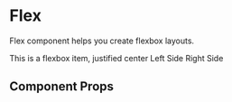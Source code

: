 
<Meta title="Components/Flex" component={Flex} />

# Flex

Flex component helps you create flexbox layouts.

<Canvas withToolbar>
  <Story name="default">
    <Flex flexDirection="column" p="lg">
      <Flex bg="backgroundInverse" justifyContent="center" p="md" mb="sm">
        <Text color="textInverse">
          This is a flexbox item, justified center
        </Text>
      </Flex>
      <Flex justifyContent="space-between">
        <Box bg="backgroundInverse" p="md">
          <Text color="textInverse">Left Side</Text>
        </Box>
        <Box bg="backgroundInverse" p="md">
          <Text color="textInverse">Right Side</Text>
        </Box>
      </Flex>
    </Flex>
  </Story>
</Canvas>

## Component Props

<ArgsTable of={Flex} />
